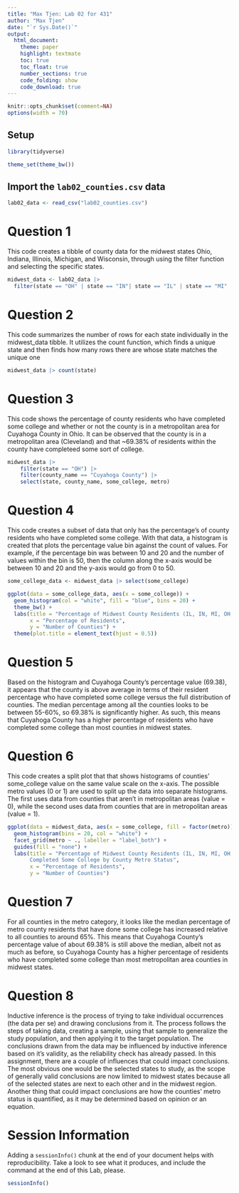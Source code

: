 ```yaml
---
title: "Max Tjen: Lab 02 for 431"
author: "Max Tjen"
date: "`r Sys.Date()`"
output:
  html_document: 
    theme: paper
    highlight: textmate
    toc: true
    toc_float: true
    number_sections: true
    code_folding: show
    code_download: true
---
```


```r
knitr::opts_chunk$set(comment=NA)
options(width = 70)
```

## Setup

```r

library(tidyverse)

theme_set(theme_bw()) 
```

## Import the `lab02_counties.csv` data

```r
lab02_data <- read_csv("lab02_counties.csv")
```


# Question 1

This code creates a tibble of county data for the midwest states Ohio, Indiana, Illinois, Michigan, and Wisconsin, through using the filter function and selecting the specific states.

```r
midwest_data <- lab02_data |>
  filter(state == "OH" | state == "IN"| state == "IL" | state == "MI" | state == "WI")
```


# Question 2

This code summarizes the number of rows for each state individually in the midwest_data tibble. It utilizes the count function, which finds a unique state and then finds how many rows there are whose state matches the unique one 

```r
midwest_data |> count(state)
```


# Question 3

This code shows the percentage of county residents who have completed some college and whether or not the county is in a metropolitan area for Cuyahoga County in Ohio. It can be observed that the county is in a metropolitan area (Cleveland) and that ~69.38% of residents within the county have completeed some sort of college.

```r
midwest_data |>
    filter(state == "OH") |>
    filter(county_name == "Cuyahoga County") |>
    select(state, county_name, some_college, metro)
```


# Question 4

This code creates a subset of data that only has the percentage's of county residents who have completed some college. With that data, a histogram is created that plots the percentage value bin against the count of values. For example, if the percentage bin was between 10 and 20 and the number of values within the bin is 50, then the column along the x-axis would be between 10 and 20 and the y-axis would go from 0 to 50. 

```r
some_college_data <- midwest_data |> select(some_college)

ggplot(data = some_college_data, aes(x = some_college)) +
  geom_histogram(col = "white", fill = "blue", bins = 20) +
  theme_bw() +
  labs(title = "Percentage of Midwest County Residents (IL, IN, MI, OH, WI)\nthat have Completed Some College",
       x = "Percentage of Residents",
       y = "Number of Counties") +
  theme(plot.title = element_text(hjust = 0.5))
```


# Question 5

Based on the histogram and Cuyahoga County's percentage value (69.38), it appears that the county is above average in terms of their resident percentage who have completed some college versus the full distribution of counties. The median percentage among all the counties looks to be between 55-60%, so 69.38% is significantly higher. As such, this means that Cuyahoga County has a higher percentage of residents who have completed some college than most counties in midwest states. 


# Question 6

This code creates a split plot that that shows histograms of counties' some_college value on the same value scale on the x-axis. The possible metro values (0 or 1) are used to split up the data into separate histograms. The first uses data from counties that aren't in metropolitan areas (value = 0), while the second uses data from counties that are in metropolitan areas (value = 1).

```r
ggplot(data = midwest_data, aes(x = some_college, fill = factor(metro))) +
  geom_histogram(bins = 20, col = "white") +
  facet_grid(metro ~ ., labeller = "label_both") +
  guides(fill = "none") + 
  labs(title = "Percentage of Midwest County Residents (IL, IN, MI, OH, WI) that have 
       Completed Some College by County Metro Status",
       x = "Percentage of Residents",
       y = "Number of Counties")
```


# Question 7

For all counties in the metro category, it looks like the median percentage of metro county residents that have done some college has increased relative to all counties to around 65%. This means that Cuyahoga County's percentage value of about 69.38% is still above the median, albeit not as much as before, so Cuyahoga County has a higher percentage of residents who have completed some college than most metropolitan area counties in midwest states.


# Question 8

Inductive inference is the process of trying to take individual occurrences (the data per se) and drawing conclusions from it. The process follows the steps of taking data, creating a sample, using that sample to generalize the study population, and then applying it to the target population. The conclusions drawn from the data may be influenced by inductive inference based on it's validity, as the reliability check has already passed. In this assignment, there are a couple of influences that could impact conclusions. The most obvious one would be the selected states to study, as the scope of generally valid conclusions are now limited to midwest states because all of the selected states are next to each other and in the midwest region. Another thing that could impact conclusions are how the counties' metro status is quantified, as it may be determined based on opinion or an equation.


# Session Information

Adding a `sessionInfo()` chunk at the end of your document helps with reproducibility.  Take a look to see what it produces, and include the command at the end of this Lab, please.

```r
sessionInfo()
```


